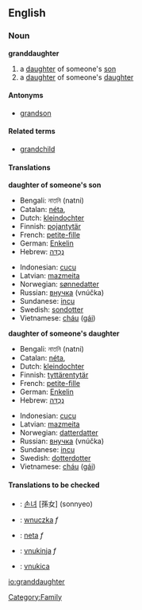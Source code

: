 ==English==

===Noun===
'''granddaughter'''
#a [[daughter]] of someone's [[son]]
#a [[daughter]] of someone's [[daughter]]

====Antonyms====
* [[grandson]]

====Related terms====
* [[grandchild]]

====Translations====
'''daughter of someone's son'''
{{top}}
*Bengali: নাতনি (natni) {{f}}
*Catalan: [[néta]], {{f}}
*Dutch: [[kleindochter]] {{f}}
*Finnish: [[pojantytär]]
*French: [[petite-fille]] {{f}}
*German: [[Enkelin]] {{f}}
*Hebrew: [[נֶכְדָּה]] {{f}}

{{mid}}
*Indonesian: [[cucu]]
*Latvian: [[mazmeita]] {{f}}
*Norwegian: [[sønnedatter]]
*Russian: [[внучка]] (vnúčka) {{f}}
*Sundanese: [[incu]]
*Swedish: [[sondotter]] {{c}}
*Vietnamese: [[cháu]] ([[gái]])
{{bottom}}

'''daughter of someone's daughter'''
{{top}}
*Bengali: নাতনি (natni) {{f}}
*Catalan: [[néta]], {{f}}
*Dutch: [[kleindochter]] {{f}}
*Finnish: [[tyttärentytär]]
*French: [[petite-fille]] {{f}}
*German: [[Enkelin]] {{f}}
*Hebrew: [[נֶכְדָּה]] {{f}}
{{mid}}
*Indonesian: [[cucu]]
*Latvian: [[mazmeita]] {{f}}
*Norwegian: [[datterdatter]]
*Russian: [[внучка]] (vnúčka) {{f}}
*Sundanese: [[incu]]
*Swedish: [[dotterdotter]] {{c}}
*Vietnamese: [[cháu]] ([[gái]])
{{bottom}}

====Translations to be checked====
<!--Remove this section once all of the translations below have been moved into the tables above.-->
{{checktrans}}
*{{ttbc|Korean}}: [[손녀]] [孫女] (sonnyeo)
*{{ttbc|Polish}}: [[wnuczka]] ''f''
*{{ttbc|Portuguese}}: [[neta]] ''f''
*{{ttbc|Slovene}}: [[vnukinja]] ''f''
*{{ttbc|Slovio}}: [[vnukica]]

[[Category:Family]]

[[io:granddaughter]]

{{TOW}}